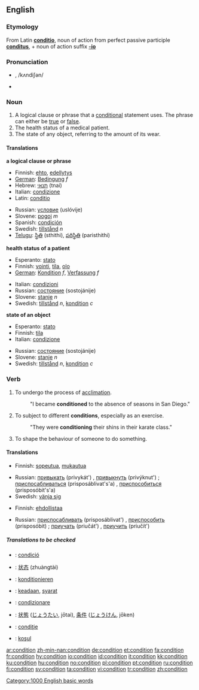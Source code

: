 ==English==

{{rank|generally|ago|easily|685|condition|sleep|ex|mere}}

===Etymology===
From Latin '''[[conditio]]''', noun of action from perfect passive participle '''[[conditus]]''', + noun of action suffix '''[[-io]]'''

===Pronunciation===
* {{IPA|/kɒndiʃən/}}, /kʌndiʃən/
* {{audio|en-us-condition.ogg|Audio (US)}}

===Noun===
{{en-noun}}

# A logical clause or phrase that a [[conditional]] statement uses.  The phrase can either be [[true]] or [[false]].
# The health status of a medical patient.
# The state of any object, referring to the amount of its wear.

====Translations====
'''a logical clause or phrase'''
{{top}}
*Finnish: [[ehto]], [[edellytys]]
*[[w:German language|German]]: [[Bedingung]] ''f''
*Hebrew: [[תנאי]] (tnai) {{m}}
*Italian: [[condizione]] {{f}}
*Latin: [[conditio]]  {{f}}
{{mid}}
*Russian: [[условие]] (uslóvije) {{n}}
*Slovene: [[pogoj]] ''m''
*Spanish: [[condición]] {{f}}
*Swedish: [[tillstånd]] ''n''
*[[Telugu]]: [[స్థితి]] (sthithi), [[పరిస్థితి]] (paristhithi)
{{bottom}}

'''health status of a patient'''
{{top}}
*Esperanto: [[stato]]
*Finnish: [[vointi]], [[tila]], [[olo]]
*[[w:German language|German]]: [[Kondition]] ''f'', [[Verfassung]] ''f''
{{mid}}
*Italian: [[condizioni]] {{p}} {{f}}
*Russian: [[состояние]] (sostojánije) {{n}}
*Slovene: [[stanje]] ''n''
*Swedish: [[tillstånd]] ''n'', [[kondition]] ''c''
{{bottom}}

'''state of an object'''
{{top}}
*Esperanto: [[stato]]
*Finnish: [[tila]]
*Italian: [[condizione]] {{f}}
{{mid}}
*Russian: [[состояние]] (sostojánije) {{n}}
*Slovene: [[stanje]] ''n''
*Swedish: [[tillstånd]] ''n'', [[kondition]] ''c''
{{bottom}}

===Verb===
{{en-verb}}

# To undergo the process of [[acclimation]].
#:"I became '''conditioned''' to the absence of seasons in San Diego."
# To subject to different '''conditions''', especially as an exercise.
#:"They were '''conditioning''' their shins in their karate class."
# To shape the behaviour of someone to do something.

====Translations====
{{trans-top|To undergo the process of acclimation}}
*Finnish: [[sopeutua]], [[mukautua]]
{{trans-mid}}
*Russian: [[привыкать]] (privykát') {{impf}}, [[привыкнуть]] (privýknut') {{pf}}; [[приспосабливаться]] (prisposáblivat's'a) {{impf}}, [[приспособиться]] (prisposóbit's'a) {{pf}}
*Swedish: [[vänja sig]]
{{trans-bottom}}

{{trans-top|To subject to different conditions}}
{{trans-mid}}
{{trans-bottom}}

{{trans-top|To shape the behaviour of someone to do something}}
*Finnish: [[ehdollistaa]]
{{trans-mid}}
*Russian: [[приспосабливать]] (prisposáblivat') {{impf}}, [[приспособить]] (prisposóbit) {{pf}}; [[приучать]] (priučát') {{impf}}, [[приучить]] (priučít') {{pf}}
{{trans-bottom}}

=====Translations to be checked=====
{{checktrans}}
{{top}}
*{{ttbc|Catalan}}: [[condició]] {{f}}
*{{ttbc|Chinese}}: [[状态]] (zhuàngtài)
*{{ttbc|German}}: [[konditionieren]]
*{{ttbc|Indonesian}}: [[ada|keadaan]], [[syarat]]
{{mid}}
*{{ttbc|Italian}}: [[condizionare]]
*{{ttbc|Japanese}}: [[状態]] ([[じょうたい]], jōtai), [[条件]] ([[じょうけん]], jōken)
*{{ttbc|Romanian}}: [[condiţie]]
*{{ttbc|Turkish}}: [[koşul]]
{{bottom}}

[[Category:1000 English basic words]]

[[ar:condition]]
[[zh-min-nan:condition]]
[[de:condition]]
[[et:condition]]
[[fa:condition]]
[[fr:condition]]
[[hy:condition]]
[[io:condition]]
[[id:condition]]
[[it:condition]]
[[kk:condition]]
[[ku:condition]]
[[hu:condition]]
[[no:condition]]
[[pl:condition]]
[[pt:condition]]
[[ru:condition]]
[[fi:condition]]
[[sv:condition]]
[[ta:condition]]
[[vi:condition]]
[[tr:condition]]
[[zh:condition]]